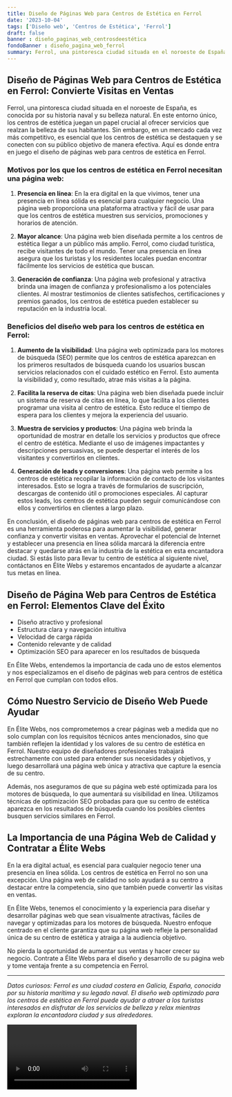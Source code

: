 ```yaml
---
title: Diseño de Páginas Web para Centros de Estética en Ferrol
date: '2023-10-04'
tags: ['Diseño web', 'Centros de Estética', 'Ferrol']
draft: false
banner : diseño_paginas_web_centrosdeestética
fondoBanner : diseño_pagina_web_ferrol
summary: Ferrol, una pintoresca ciudad situada en el noroeste de España, es conocida por su historia naval y su belleza natural. En este entorno único, los centros de estética juegan un papel crucial al ofrecer servicios que realzan la belleza de sus habitantes. Sin embargo, en un mercado cada vez más competitivo, es esencial que los centros de estética se destaquen y se conecten con su público objetivo de manera efectiva. Aquí es donde entra en juego el diseño de páginas web para centros de estética en Ferrol.
---
```


## Diseño de Páginas Web para Centros de Estética en Ferrol: Convierte Visitas en Ventas

Ferrol, una pintoresca ciudad situada en el noroeste de España, es conocida por su historia naval y su belleza natural. En este entorno único, los centros de estética juegan un papel crucial al ofrecer servicios que realzan la belleza de sus habitantes. Sin embargo, en un mercado cada vez más competitivo, es esencial que los centros de estética se destaquen y se conecten con su público objetivo de manera efectiva. Aquí es donde entra en juego el diseño de páginas web para centros de estética en Ferrol.

### Motivos por los que los centros de estética en Ferrol necesitan una página web:

1. **Presencia en línea**: En la era digital en la que vivimos, tener una presencia en línea sólida es esencial para cualquier negocio. Una página web proporciona una plataforma atractiva y fácil de usar para que los centros de estética muestren sus servicios, promociones y horarios de atención.

2. **Mayor alcance**: Una página web bien diseñada permite a los centros de estética llegar a un público más amplio. Ferrol, como ciudad turística, recibe visitantes de todo el mundo. Tener una presencia en línea asegura que los turistas y los residentes locales puedan encontrar fácilmente los servicios de estética que buscan.

3. **Generación de confianza**: Una página web profesional y atractiva brinda una imagen de confianza y profesionalismo a los potenciales clientes. Al mostrar testimonios de clientes satisfechos, certificaciones y premios ganados, los centros de estética pueden establecer su reputación en la industria local.

### Beneficios del diseño web para los centros de estética en Ferrol:

1. **Aumento de la visibilidad**: Una página web optimizada para los motores de búsqueda (SEO) permite que los centros de estética aparezcan en los primeros resultados de búsqueda cuando los usuarios buscan servicios relacionados con el cuidado estético en Ferrol. Esto aumenta la visibilidad y, como resultado, atrae más visitas a la página.

2. **Facilita la reserva de citas**: Una página web bien diseñada puede incluir un sistema de reserva de citas en línea, lo que facilita a los clientes programar una visita al centro de estética. Esto reduce el tiempo de espera para los clientes y mejora la experiencia del usuario.

3. **Muestra de servicios y productos**: Una página web brinda la oportunidad de mostrar en detalle los servicios y productos que ofrece el centro de estética. Mediante el uso de imágenes impactantes y descripciones persuasivas, se puede despertar el interés de los visitantes y convertirlos en clientes.

4. **Generación de leads y conversiones**: Una página web permite a los centros de estética recopilar la información de contacto de los visitantes interesados. Esto se logra a través de formularios de suscripción, descargas de contenido útil o promociones especiales. Al capturar estos leads, los centros de estética pueden seguir comunicándose con ellos y convertirlos en clientes a largo plazo.

En conclusión, el diseño de páginas web para centros de estética en Ferrol es una herramienta poderosa para aumentar la visibilidad, generar confianza y convertir visitas en ventas. Aprovechar el potencial de Internet y establecer una presencia en línea sólida marcará la diferencia entre destacar y quedarse atrás en la industria de la estética en esta encantadora ciudad. Si estás listo para llevar tu centro de estética al siguiente nivel, contáctanos en Élite Webs y estaremos encantados de ayudarte a alcanzar tus metas en línea.

<GifSeo />

<Cta />

## Diseño de Página Web para Centros de Estética en Ferrol: Elementos Clave del Éxito

- Diseño atractivo y profesional
- Estructura clara y navegación intuitiva
- Velocidad de carga rápida
- Contenido relevante y de calidad
- Optimización SEO para aparecer en los resultados de búsqueda

En Élite Webs, entendemos la importancia de cada uno de estos elementos y nos especializamos en el diseño de páginas web para centros de estética en Ferrol que cumplan con todos ellos.

## Cómo Nuestro Servicio de Diseño Web Puede Ayudar

En Élite Webs, nos comprometemos a crear páginas web a medida que no solo cumplan con los requisitos técnicos antes mencionados, sino que también reflejen la identidad y los valores de su centro de estética en Ferrol. Nuestro equipo de diseñadores profesionales trabajará estrechamente con usted para entender sus necesidades y objetivos, y luego desarrollará una página web única y atractiva que capture la esencia de su centro.

Además, nos aseguramos de que su página web esté optimizada para los motores de búsqueda, lo que aumentará su visibilidad en línea. Utilizamos técnicas de optimización SEO probadas para que su centro de estética aparezca en los resultados de búsqueda cuando los posibles clientes busquen servicios similares en Ferrol.

## La Importancia de una Página Web de Calidad y Contratar a Élite Webs

En la era digital actual, es esencial para cualquier negocio tener una presencia en línea sólida. Los centros de estética en Ferrol no son una excepción. Una página web de calidad no solo ayudará a su centro a destacar entre la competencia, sino que también puede convertir las visitas en ventas.

En Élite Webs, tenemos el conocimiento y la experiencia para diseñar y desarrollar páginas web que sean visualmente atractivas, fáciles de navegar y optimizadas para los motores de búsqueda. Nuestro enfoque centrado en el cliente garantiza que su página web refleje la personalidad única de su centro de estética y atraiga a la audiencia objetivo.

No pierda la oportunidad de aumentar sus ventas y hacer crecer su negocio. Contrate a Élite Webs para el diseño y desarrollo de su página web y tome ventaja frente a su competencia en Ferrol.

---

*Datos curiosos: Ferrol es una ciudad costera en Galicia, España, conocida por su historia marítima y su legado naval. El diseño web optimizado para los centros de estética en Ferrol puede ayudar a atraer a los turistas interesados en disfrutar de los servicios de belleza y relax mientras exploran la encantadora ciudad y sus alrededores.*

<Video />

<CtaBot job='Centros de Estética' city='Ferrol'/>

<Gmaps query='Ferrol+españa+maps' />